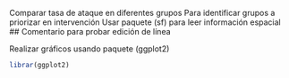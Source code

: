 Comparar tasa de ataque en diferentes grupos
Para identificar grupos a priorizar en intervención
Usar paquete (sf) para leer información espacial
## Comentario para probar edición de línea

Realizar gráficos usando paquete (ggplot2)

```r
librar(ggplot2)
```

